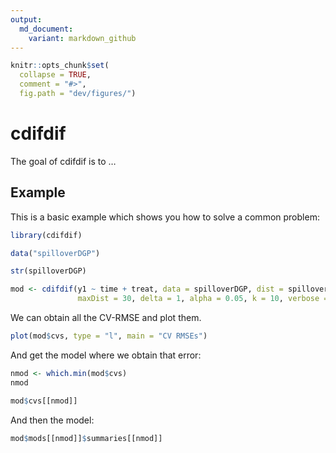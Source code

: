 ```yaml
---
output:
  md_document:
    variant: markdown_github
---
```


<!-- README.md is generated from README.Rmd. Please edit that file -->

```r
knitr::opts_chunk$set(
  collapse = TRUE,
  comment = "#>",
  fig.path = "dev/figures/")
```

# cdifdif

The goal of cdifdif is to ...

## Example

This is a basic example which shows you how to solve a common problem:

```r
library(cdifdif)

data("spilloverDGP")

str(spilloverDGP)

mod <- cdifdif(y1 ~ time + treat, data = spilloverDGP, dist = spilloverDGP$dist,
               maxDist = 30, delta = 1, alpha = 0.05, k = 10, verbose = FALSE)
```

We can obtain all the CV-RMSE and plot them.

```r
plot(mod$cvs, type = "l", main = "CV RMSEs")
```

And get the model where we obtain that error:

```r
nmod <- which.min(mod$cvs)
nmod

mod$cvs[[nmod]]
```

And then the model:

```r
mod$mods[[nmod]]$summaries[[nmod]]
```




